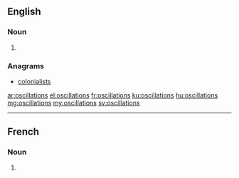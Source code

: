 ==English==

===Noun===
{{head|en|noun plural form}}

# {{plural of|oscillation|lang=en}}

===Anagrams===
* [[colonialists#English|colonialists]]

[[ar:oscillations]]
[[el:oscillations]]
[[fr:oscillations]]
[[ku:oscillations]]
[[hu:oscillations]]
[[mg:oscillations]]
[[my:oscillations]]
[[sv:oscillations]]

----

==French==

===Noun===
{{head|fr|noun plural form|g=f}}

# {{plural of|oscillation|lang=fr}}
{{rfc-auto}}